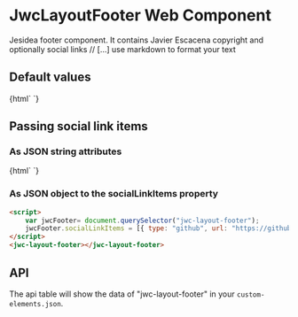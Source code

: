 
<Meta title="jwc-layout-footer" />

# JwcLayoutFooter Web Component

Jesidea footer component. It contains Javier Escacena copyright and optionally social links
// [...] use markdown to format your text

## Default values

<Preview withToolbar>
    <Story name="simple" height="50px">
        {html` <jwc-layout-footer></jwc-layout-footer> `}
    </Story>
</Preview>

## Passing social link items
### As JSON string attributes
<Preview withToolbar>
    <Story name="with social link items" height="50px">
        {html` <jwc-layout-footer social-link-items='[{ "type": "github", "url": "https://github.com/jescacena" }]'></jwc-layout-footer> `}
    </Story>
</Preview>

### As JSON object to the socialLinkItems property
```html
<script>
    var jwcFooter= document.querySelector("jwc-layout-footer");
    jwcFooter.socialLinkItems = [{ type: "github", url: "https://github.com/jescacena" }];
</script>
<jwc-layout-footer></jwc-layout-footer>
```

## API

The api table will show the data of "jwc-layout-footer" in your `custom-elements.json`.

<Props of="jwc-layout-footer" />
